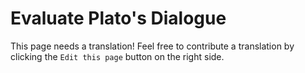 # Evaluate Plato's Dialogue

This page needs a translation! Feel free to contribute a translation by clicking the `Edit this page` button on the right side.
